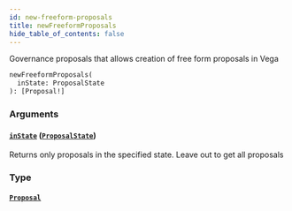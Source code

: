 ```yaml
---
id: new-freeform-proposals
title: newFreeformProposals
hide_table_of_contents: false
---
```



Governance proposals that allows creation of free form proposals in Vega

```graphql
newFreeformProposals(
  inState: ProposalState
): [Proposal!]
```


### Arguments

#### [`inState`](#) ([`ProposalState`](/docs/testnet/graphql/enums/proposal-state))

Returns only proposals in the specified state. Leave out to get all proposals


### Type

#### [`Proposal`](/docs/testnet/graphql/objects/proposal)






